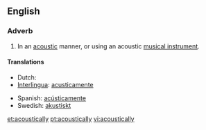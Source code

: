 ==English==

===Adverb===
{{en-adv|-}}

# In an [[acoustic]] manner, or using an acoustic [[musical instrument]].

====Translations====
{{trans-top|in an acoustic manner}}
* Dutch: {{t-|nl|akoestisch}}
* [[Interlingua]]: [[acusticamente]]
{{trans-mid}}
* Spanish: [[acústicamente]]
* Swedish: [[akustiskt]]
{{trans-bottom}}

[[et:acoustically]]
[[pt:acoustically]]
[[vi:acoustically]]